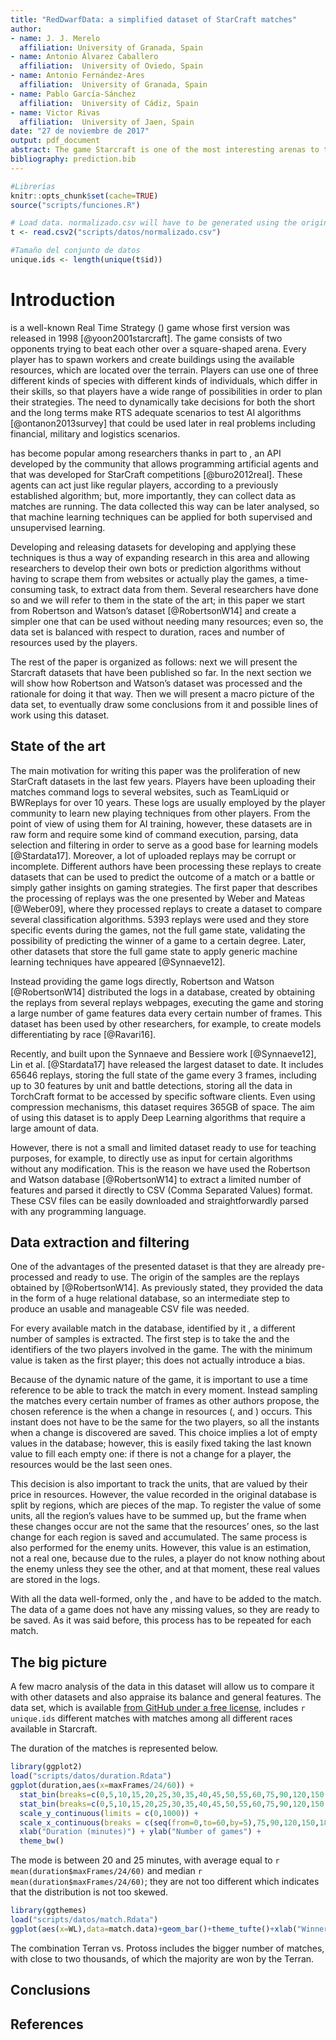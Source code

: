 ```yaml
---
title: "RedDwarfData: a simplified dataset of StarCraft matches"
author: 
- name: J. J. Merelo
  affiliation: University of Granada, Spain
- name: Antonio Álvarez Caballero
  affiliation:  University of Oviedo, Spain
- name: Antonio Fernández-Ares
  affiliation:  University of Granada, Spain
- name: Pablo García-Sánchez
  affiliation:  University of Cádiz, Spain
- name: Victor Rivas
  affiliation:  University of Jaen, Spain
date: "27 de noviembre de 2017"
output: pdf_document
abstract: The game Starcraft is one of the most interesting arenas to test new machine learning and computational intelligence techniques; however, StarCraft matches take a long time and creating a good dataset for training can be hard. Besides, analyzing match logs to extract the main characteristics can also be done in many different ways to the point that extracting and processing data itself can take an inordinate amount of time and of course, depending on what you choose, can bias learning algorithms. In this paper we present a simplified dataset extracted from the set of matches published by Robinson and Watson, which we have called RedDwarfData, containing several thousand matches processed to frames, so that temporal studies can also be undertaken. This dataset is available from GitHub under a free license. An initial analysis and appraisal of these matches is also made. 
bibliography: prediction.bib
---
```


```r
#Librerías
knitr::opts_chunk$set(cache=TRUE)
source("scripts/funciones.R")

# Load data. normalizado.csv will have to be generated using the original files or downloaded from the release of this repo and placed in that directory
t <- read.csv2("scripts/datos/normalizado.csv")

#Tamaño del conjunto de datos
unique.ids <- length(unique(t$id))

```

# Introduction

\emph{StarCraft} is a well-known Real Time Strategy (\emph{RTS}) game whose first version was released in 1998 [@yoon2001starcraft]. The game consists of two opponents trying to beat each other over a square-shaped arena. Every player has to spawn workers and create buildings using the available resources, which are located over the terrain. Players can use one of three different kinds of species with different kinds of individuals, which differ in their skills, so that players have a wide range of possibilities in order to plan their strategies. The need to dynamically take decisions for both the short and the long terms make RTS adequate scenarios to test AI algorithms [@ontanon2013survey] that could be used later in real problems including financial, military and logistics scenarios. 

\emph{StarCraft} has become popular among researchers thanks in part to \emph{BWAPI}, an API developed by the community that allows programming artificial agents and that was developed for StarCraft competitions [@buro2012real]. These agents can act just like regular players, according to a previously established algorithm; but, more importantly, they can collect data as matches are running. The data collected this way can be later analysed, so that machine learning techniques can be applied for both supervised and unsupervised learning.

Developing and releasing datasets for developing and applying these techniques is thus a way of expanding research in this area and allowing researchers to develop their own bots or prediction algorithms without having to scrape them from websites or actually play the games, a time-consuming task, to extract data from them. Several researchers have done so and we will refer to them in the state of the art; in this paper we start from Robertson and Watson's dataset [@RobertsonW14] and create a simpler one that can be used without needing many resources; even so, the data set is balanced with respect to duration, races and number of resources used by the players. 

The rest of the paper is organized as follows: next we will present the Starcraft datasets that have been published so far. In the next section we will show how Robertson and Watson's dataset was processed and the rationale for doing it that way. Then we will present a macro picture of the data set, to eventually draw some conclusions from it and possible lines of work using this dataset.

## State of the art

The main motivation for writing this paper was the proliferation of new StarCraft datasets in the last few years. Players have been uploading their matches command logs to several websites, such as TeamLiquid \footnote{\url{http://www.teamliquid.net}} or BWReplays \footnote{\url{http://www.bwreplays.com}} for over 10 years. These logs are usually employed by the player community to learn new playing techniques from other players. From the point of view of using them for AI training, however, these datasets are in raw form and require some kind of command execution, parsing, data selection and filtering in order to serve as a good base for learning models [@Stardata17]. Moreover, a lot of uploaded replays may be corrupt or incomplete. Different authors have been processing these replays to create datasets that can be used to predict the outcome of a match or a battle or simply gather insights on gaming strategies. The first paper that describes the processing of replays was the one presented by Weber and Mateas [@Weber09], where they processed replays to create a dataset to compare several classification algorithms. 5393 replays were used and they store specific events during the games, not the full game state, validating the possibility of predicting the winner of a game to a certain degree. Later, other datasets that store the full game state to apply generic machine learning techniques have appeared [@Synnaeve12].

Instead providing the game logs directly, Robertson and Watson [@RobertsonW14] distributed the logs in a database, created by obtaining the replays from several replays webpages, executing the game and storing a large number of game features data every certain number of frames. This dataset has been used by other researchers, for example, to create models differentiating by race [@Ravari16].

Recently, and built upon the Synnaeve and Bessiere work [@Synnaeve12], Lin et al. [@Stardata17] have released the largest dataset to date. It includes 65646 replays, storing the full state of the game every 3 frames, including up to 30 features by unit and battle detections, storing all the data in TorchCraft format to be accessed by specific software clients. Even using compression mechanisms, this dataset requires 365GB of space. The aim of using this dataset is to apply Deep Learning algorithms that require a large amount of data.

However, there is not a small and limited dataset ready to use for teaching purposes, for example, to directly use as input for certain algorithms without any modification. This is the reason we have used the Robertson and Watson database [@RobertsonW14] to extract a limited number of features and parsed it directly to CSV (Comma Separated Values) format. These CSV files can be easily downloaded and straightforwardly parsed with any programming language. <!--PABLO: Any other ideas to justify our dataset?-->

## Data extraction and filtering

One of the advantages of the presented dataset is that they are already pre-processed and ready to use. The origin of the samples are the replays obtained by [@RobertsonW14]. As previously stated, they provided the data in the form of a huge relational database, so an intermediate step to produce an usable and manageable CSV file was needed. <!--A query which extract data from one single replay has been developed; it is explained on the lines below. A simple function which iterates over all the replays has been developed too, but the most difficult task is parsing individual replays. PABLO: these phrases do not add useful information--> 

For every available match in the database, identified by it \emph{ReplayID}, a different number of samples is extracted. The first step is to take the \emph{Duration} and the identifiers \emph{PlayerReplayID} of the two players involved in the game. The \emph{PlayerReplayID} with the minimum value is taken as the first player; this does not actually introduce a bias. <!-- Pablo: why? Is always the player 1? Because usually people upload the games if they win
Antonio: The dataset is nearly-balanced, so I think there is no problem here :)
-->

Because of the dynamic nature of the game, it is important to use a time reference to be able to track the match in every moment. Instead sampling the matches every certain number of frames as other authors propose, the chosen reference is the \emph{Frame} when a change in resources (\emph{Minerals}, \emph{Gas} and \emph{Supply}) occurs. This instant does not have to be the same for the two players, so all the instants when a change is discovered are saved. This choice implies a lot of empty values in the database; however, this is easily fixed taking the last known value to fill each empty one: if there is not a change for a player, the resources would be the last seen ones.

This decision is also important to track the units, that are valued by their price in resources. However, the value recorded in the original database is split by regions, which are pieces of the map. To register the value of some units, all the region's values have to be summed up, but the frame when these changes occur are not the same that the  resources' ones, so the last change for each region is saved and accumulated. <!--Pablo: I do not understand the last phrase
Antonio: Let 2000 be the current frame, because a gas change is performed. Maybe the changes in a region occurs in 1400 and 2300, so as 1400 is lower than 2000 (the reference), that is the frame selected to sum up.
--> The same process is also performed for the enemy units. However, this value is an estimation, not a real one, because due to the rules, a player do not know nothing about the enemy unless they see the other, and at that moment, these real values are stored in the logs. <!-- Antonio: I think this is important, it is an estimated value! But "they see the other" sounds strange... Pablo: yeah, sounds good, I added that they are also stored in the log at that moment. Could you explain the "region" concept? . Antonio: Done.-->

<!--These units values are also available at the enemy side: the estimation of the enemy values is recorded in the dataset, so the same process is also done for these records. Pablo: I don't know when to use the 's with some names, but I think it is only used when the name "possesses" the thing :P However, I summarized this paragraph above -->

With all the data well-formed, only the \emph{ReplayID}, \emph{Winner} and \emph{Duration} have to be added to the match. The data of a game does not have any missing values, so they are ready to be saved. As it was said before, this process has to be repeated for each match. 


## The big picture

A few macro analysis of the data in this dataset will allow us to compare it with other datasets and also appraise its balance and general features. The data set, which is available [from GitHub under a free license](https://github.com/analca3/StarCraft-winner-prediction/tree/master/data), includes `r unique.ids` different matches with matches among all different races available in Starcraft. 

The duration of the matches is represented below.

```r
library(ggplot2)
load("scripts/datos/duration.Rdata")
ggplot(duration,aes(x=maxFrames/24/60)) + 
  stat_bin(breaks=c(0,5,10,15,20,25,30,35,40,45,50,55,60,75,90,120,150,180),color="white") +
  stat_bin(breaks=c(0,5,10,15,20,25,30,35,40,45,50,55,60,75,90,120,150,180), geom="text", aes(label=..count..), vjust=-1.5) +
  scale_y_continuous(limits = c(0,1000)) + 
  scale_x_continuous(breaks = c(seq(from=0,to=60,by=5),75,90,120,150,180),minor_breaks = seq(from=0,to=165,by=5)) +
  xlab("Duration (minutes)") + ylab("Number of games") +
  theme_bw()
```


The mode is between 20 and 25 minutes, with average equal to `r mean(duration$maxFrames/24/60)` and median `r mean(duration$maxFrames/24/60)`; they are not too different which indicates that the distribution is not too skewed. 

```r
library(ggthemes)
load("scripts/datos/match.Rdata")
ggplot(aes(x=WL),data=match.data)+geom_bar()+theme_tufte()+xlab("Winner.Loser")
```
The combination Terran vs. Protoss includes the bigger number of
matches, with close to two thousands, of which the majority are won by
the Terran.

<!-- Porcentaje de victorias de cada una de las razas -->


## Conclusions

## References
